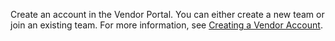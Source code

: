 Create an account in the Vendor Portal. You can either create a new team or join an existing team. For more information, see [Creating a Vendor Account](vendor-portal-creating-account).